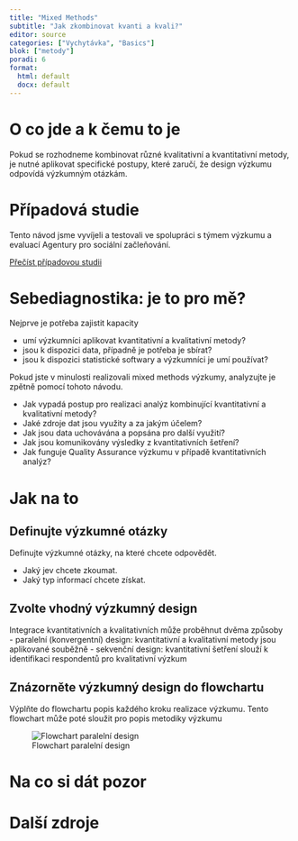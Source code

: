 ```yaml
---
title: "Mixed Methods"
subtitle: "Jak zkombinovat kvanti a kvali?"
editor: source
categories: ["Vychytávka", "Basics"]
blok: ["metody"]
poradi: 6
format: 
  html: default
  docx: default
---
```


# O co jde a k čemu to je

Pokud se rozhodneme kombinovat různé kvalitativní a kvantitativní metody, je nutné aplikovat specifické postupy, které zaručí, že design výzkumu odpovídá výzkumným otázkám.

# Případová studie

Tento návod jsme vyvíjeli a testovali ve spolupráci s týmem výzkumu a evaluací Agentury pro sociální začleňování.

:::{.btn .btn-primary}
[Přečíst případovou studii](/pripadove-studie/asz)
:::

# Sebediagnostika: je to pro mě?

Nejprve je potřeba zajistit kapacity

- umí výzkumníci aplikovat kvantitativní a kvalitativní metody?
- jsou k dispozici data, případně je potřeba je sbírat?
- jsou k dispozici statistické softwary a výzkumníci je umí používat?

Pokud jste v minulosti realizovali mixed methods výzkumy, analyzujte je zpětně pomocí tohoto návodu.

- Jak vypadá postup pro realizaci analýz kombinující kvantitativní a kvalitativní metody?
- Jaké zdroje dat jsou využity a za jakým účelem?
- Jak jsou data uchovávána a popsána pro další využití? 
- Jak jsou komunikovány výsledky z kvantitativních šetření?
- Jak funguje Quality Assurance výzkumu v případě kvantitativních analýz?

# Jak na to

## Definujte výzkumné otázky

Definujte výzkumné otázky, na které chcete odpovědět. 

- Jaký jev chcete zkoumat.
- Jaký typ informací chcete získat.

## Zvolte vhodný výzkumný design

Integrace kvantitativních a kvalitativních může proběhnut dvěma způsoby  
- paralelní (konvergentní) design: kvantitativní a kvalitativní metody jsou aplikované souběžně 
- sekvenční design: kvantitativní šetření slouží k identifikaci respondentů pro kvalitativní výzkum 

## Znázorněte výzkumný design do flowchartu

Výplňte do flowchartu popis každého kroku realizace výzkumu. Tento flowchart může poté sloužit pro popis metodiky výzkumu

![Flowchart paralelní design](pruvodce/mixed-methods-parallel.png)

# Na co si dát pozor

# Další zdroje
